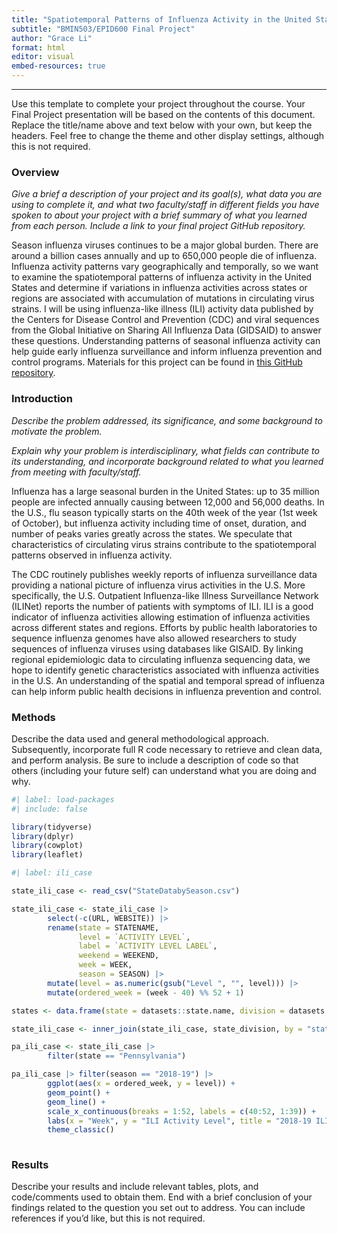 ```yaml
---
title: "Spatiotemporal Patterns of Influenza Activity in the United States"
subtitle: "BMIN503/EPID600 Final Project"
author: "Grace Li"
format: html
editor: visual
embed-resources: true
---
```


------------------------------------------------------------------------

Use this template to complete your project throughout the course. Your Final Project presentation will be based on the contents of this document. Replace the title/name above and text below with your own, but keep the headers. Feel free to change the theme and other display settings, although this is not required.

### Overview

*Give a brief a description of your project and its goal(s), what data you are using to complete it, and what two faculty/staff in different fields you have spoken to about your project with a brief summary of what you learned from each person. Include a link to your final project GitHub repository.*

Season influenza viruses continues to be a major global burden. There are around a billion cases annually and up to 650,000 people die of influenza. Influenza activity patterns vary geographically and temporally, so we want to examine the spatiotemporal patterns of influenza activity in the United States and determine if variations in influenza activities across states or regions are associated with accumulation of mutations in circulating virus strains. I will be using influenza-like illness (ILI) activity data published by the Centers for Disease Control and Prevention (CDC) and viral sequences from the Global Initiative on Sharing All Influenza Data (GIDSAID) to answer these questions. Understanding patterns of seasonal influenza activity can help guide early influenza surveillance and inform influenza prevention and control programs. Materials for this project can be found in [this GitHub repository](https://github.com/graceshli/BMIN503_Final_Project).

### Introduction

*Describe the problem addressed, its significance, and some background to motivate the problem.*

*Explain why your problem is interdisciplinary, what fields can contribute to its understanding, and incorporate background related to what you learned from meeting with faculty/staff.*

Influenza has a large seasonal burden in the United States: up to 35 million people are infected annually causing between 12,000 and 56,000 deaths. In the U.S., flu season typically starts on the 40th week of the year (1st week of October), but influenza activity including time of onset, duration, and number of peaks varies greatly across the states. We speculate that characteristics of circulating virus strains contribute to the spatiotemporal patterns observed in influenza activity.

The CDC routinely publishes weekly reports of influenza surveillance data providing a national picture of influenza virus activities in the U.S. More specifically, the U.S. Outpatient Influenza-like Illness Surveillance Network (ILINet) reports the number of patients with symptoms of ILI. ILI is a good indicator of influenza activities allowing estimation of influenza activities across different states and regions. Efforts by public health laboratories to sequence influenza genomes have also allowed researchers to study sequences of influenza viruses using databases like GISAID. By linking regional epidemiologic data to circulating influenza sequencing data, we hope to identify genetic characteristics associated with influenza activities in the U.S. An understanding of the spatial and temporal spread of influenza can help inform public health decisions in influenza prevention and control.

### Methods

Describe the data used and general methodological approach. Subsequently, incorporate full R code necessary to retrieve and clean data, and perform analysis. Be sure to include a description of code so that others (including your future self) can understand what you are doing and why.

```r
#| label: load-packages
#| include: false

library(tidyverse)
library(dplyr)
library(cowplot)
library(leaflet)
```

```r
#| label: ili_case

state_ili_case <- read_csv("StateDatabySeason.csv")

state_ili_case <- state_ili_case |>
        select(-c(URL, WEBSITE)) |>
        rename(state = STATENAME, 
               level = `ACTIVITY LEVEL`, 
               label = `ACTIVITY LEVEL LABEL`,
               weekend = WEEKEND,
               week = WEEK,
               season = SEASON) |> 
        mutate(level = as.numeric(gsub("Level ", "", level))) |>
        mutate(ordered_week = (week - 40) %% 52 + 1) 

states <- data.frame(state = datasets::state.name, division = datasets::state.division) 

state_ili_case <- inner_join(state_ili_case, state_division, by = "state")

pa_ili_case <- state_ili_case |>
        filter(state == "Pennsylvania")

pa_ili_case |> filter(season == "2018-19") |>
        ggplot(aes(x = ordered_week, y = level)) +
        geom_point() +
        geom_line() +
        scale_x_continuous(breaks = 1:52, labels = c(40:52, 1:39)) +
        labs(x = "Week", y = "ILI Activity Level", title = "2018-19 ILI Activity") +
        theme_classic()
        
```

### Results

Describe your results and include relevant tables, plots, and code/comments used to obtain them. End with a brief conclusion of your findings related to the question you set out to address. You can include references if you'd like, but this is not required.
